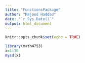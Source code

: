 ```yaml
---
title: "FunctionsPackage"
author: "Majood Haddad"
date: "`r Sys.Date()`"
output: html_document
---
```


```r
knitr::opts_chunk$set(echo = TRUE)
```

```r
library(math4753)
x=1:30
mysd(x)
```

